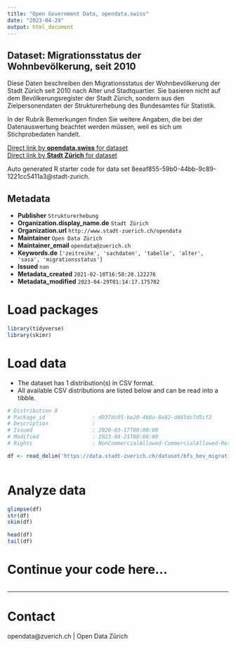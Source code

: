 ```yaml
---
title: "Open Government Data, opendata.swiss"
date: "2023-04-29"
output: html_document
---
```


## Dataset: Migrationsstatus der Wohnbevölkerung, seit 2010

Diese Daten beschreiben den Migrationsstatus der Wohnbevölkerung der Stadt Zürich seit 2010 nach Alter und Stadtquartier. Sie basieren nicht auf dem Bevölkerungsregister der Stadt Zürich, sondern aus den Zielpersonendaten der Strukturerhebung des Bundesamtes für Statistik.

In der Rubrik Bemerkungen finden Sie weitere Angaben, die bei der Datenauswertung beachtet werden müssen, weil es sich um Stichprobedaten handelt.


[Direct link by **opendata.swiss** for dataset](https://opendata.swiss/de/dataset/migrationsstatus-der-wohnbevolkerung-seit-20101)<br>
[Direct link by **Stadt Zürich** for dataset](https://data.stadt-zuerich.ch/dataset/bfs_bev_migrationsstatus_alter_quartier_seit2010_od5307)

Auto generated R starter code for data set 8eeaf855-59b0-44bb-9c89-1221cc5411a3@stadt-zurich.

## Metadata

- **Publisher** `Strukturerhebung`
- **Organization.display_name.de** `Stadt Zürich`
- **Organization.url** `http://www.stadt-zuerich.ch/opendata`
- **Maintainer** `Open Data Zürich`
- **Maintainer_email** `opendata@zuerich.ch`
- **Keywords.de** `['zeitreihe', 'sachdaten', 'tabelle', 'alter', 'sasa', 'migrationsstatus']`
- **Issued** `nan`
- **Metadata_created** `2021-02-10T16:50:20.122276`
- **Metadata_modified** `2023-04-29T01:14:17.175702`


# Load packages

```r

library(tidyverse)
library(skimr)

```

# Load data

-   The dataset has 1 distribution(s) in CSV format.
-   All available CSV distributions are listed below and can be read into a tibble.

```r

# Distribution 0
# Package_id               : d037dc05-be20-4b8a-8e82-d465dc7d5cf2
# Description              : 
# Issued                   : 2020-03-17T00:00:00
# Modified                 : 2023-04-21T00:00:00
# Rights                   : NonCommercialAllowed-CommercialAllowed-ReferenceNotRequired

df <- read_delim('https://data.stadt-zuerich.ch/dataset/bfs_bev_migrationsstatus_alter_quartier_seit2010_od5307/download/BEV530OD5307.csv')



```

# Analyze data

```r

glimpse(df)
str(df)
skim(df)

head(df)
tail(df)

```

# Continue your code here...

```r

```

------------------------------------------------------------------------

# Contact

opendata@zuerich.ch | Open Data Zürich
